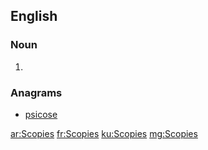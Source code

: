 ==English==

===Noun===
{{head|en|plural}}

# {{plural of|Scopie|lang=en}}

===Anagrams===
* [[psicose#English|psicose]]

[[ar:Scopies]]
[[fr:Scopies]]
[[ku:Scopies]]
[[mg:Scopies]]